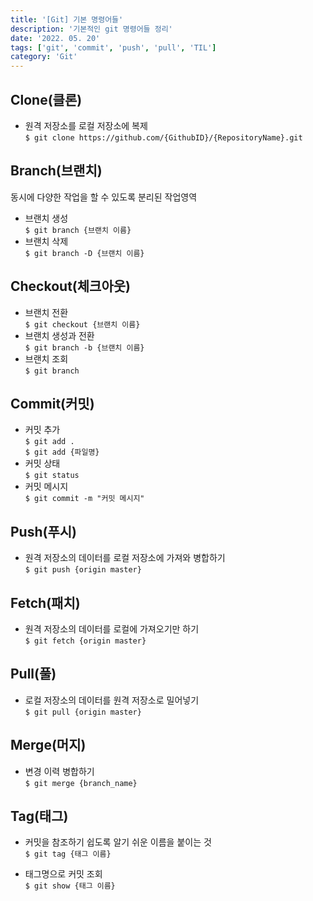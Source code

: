 ```yaml
---
title: '[Git] 기본 명령어들'
description: '기본적인 git 명령어들 정리'
date: '2022. 05. 20'
tags: ['git', 'commit', 'push', 'pull', 'TIL']
category: 'Git'
---
```


## Clone(클론)

- 원격 저장소를 로컬 저장소에 복제<br/>
  `$ git clone https://github.com/{GithubID}/{RepositoryName}.git`

## Branch(브랜치)

동시에 다양한 작업을 할 수 있도록 분리된 작업영역

- 브랜치 생성<br/>
  `$ git branch {브랜치 이름}`
- 브랜치 삭제<br/>
  `$ git branch -D {브랜치 이름}`

## Checkout(체크아웃)

- 브랜치 전환<br/>
  `$ git checkout {브랜치 이름}`
- 브랜치 생성과 전환<br/>
  `$ git branch -b {브랜치 이름}`
- 브랜치 조회<br/>
  `$ git branch`

## Commit(커밋)

- 커밋 추가<br/>
  `$ git add .`<br/>
  `$ git add {파일명}`
- 커밋 상태<br/>
  `$ git status`
- 커밋 메시지<br/>
  `$ git commit -m "커밋 메시지"`

## Push(푸시)

- 원격 저장소의 데이터를 로컬 저장소에 가져와 병합하기<br/>
  `$ git push {origin master}`

## Fetch(패치)

- 원격 저장소의 데이터를 로컬에 가져오기만 하기<br/>
  `$ git fetch {origin master}`

## Pull(풀)

- 로컬 저장소의 데이터를 원격 저장소로 밀어넣기<br/>
  `$ git pull {origin master}`

## Merge(머지)

- 변경 이력 병합하기<br/>
  `$ git merge {branch_name}`

## Tag(태그)

- 커밋을 참조하기 쉽도록 알기 쉬운 이름을 붙이는 것<br/>
  `$ git tag {태그 이름}`

- 태그명으로 커밋 조회<br/>
  `$ git show {태그 이름}`
